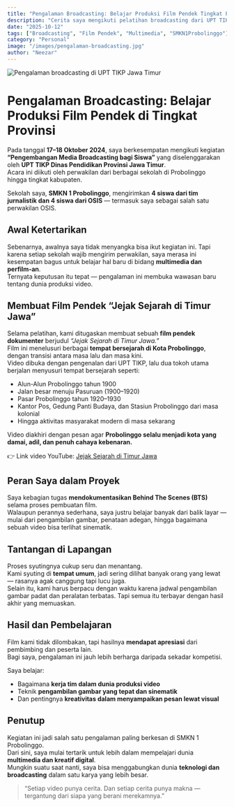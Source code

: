 ```yaml
---
title: "Pengalaman Broadcasting: Belajar Produksi Film Pendek Tingkat Provinsi"
description: "Cerita saya mengikuti pelatihan broadcasting dari UPT TIKP Provinsi Jawa Timur dan pengalaman membuat film pendek 'Jejak Sejarah di Timur Jawa'."
date: "2025-10-12"
tags: ["Broadcasting", "Film Pendek", "Multimedia", "SMKN1Probolinggo"]
category: "Personal"
image: "/images/pengalaman-broadcasting.jpg"
author: "Neezar"
---
```



<Image
  src="/blog/pengalaman-broadcasting.jpg"
  alt="Pengalaman broadcasting di UPT TIKP Jawa Timur"
  width={1200}
  height={700}
/>

# Pengalaman Broadcasting: Belajar Produksi Film Pendek di Tingkat Provinsi

Pada tanggal **17–18 Oktober 2024**, saya berkesempatan mengikuti kegiatan **“Pengembangan Media Broadcasting bagi Siswa”** yang diselenggarakan oleh **UPT TIKP Dinas Pendidikan Provinsi Jawa Timur**.  
Acara ini diikuti oleh perwakilan dari berbagai sekolah di Probolinggo hingga tingkat kabupaten.

Sekolah saya, **SMKN 1 Probolinggo**, mengirimkan **4 siswa dari tim jurnalistik dan 4 siswa dari OSIS** — termasuk saya sebagai salah satu perwakilan OSIS.

## Awal Ketertarikan

Sebenarnya, awalnya saya tidak menyangka bisa ikut kegiatan ini. Tapi karena setiap sekolah wajib mengirim perwakilan, saya merasa ini kesempatan bagus untuk belajar hal baru di bidang **multimedia dan perfilm-an**.  
Ternyata keputusan itu tepat — pengalaman ini membuka wawasan baru tentang dunia produksi video.

## Membuat Film Pendek “Jejak Sejarah di Timur Jawa”

Selama pelatihan, kami ditugaskan membuat sebuah **film pendek dokumenter** berjudul *“Jejak Sejarah di Timur Jawa.”*  
Film ini menelusuri berbagai **tempat bersejarah di Kota Probolinggo**, dengan transisi antara masa lalu dan masa kini.  
Video dibuka dengan pengenalan dari UPT TIKP, lalu dua tokoh utama berjalan menyusuri tempat bersejarah seperti:

- Alun-Alun Probolinggo tahun 1900  
- Jalan besar menuju Pasuruan (1900–1920)  
- Pasar Probolinggo tahun 1920–1930  
- Kantor Pos, Gedung Panti Budaya, dan Stasiun Probolinggo dari masa kolonial  
- Hingga aktivitas masyarakat modern di masa sekarang  

Video diakhiri dengan pesan agar **Probolinggo selalu menjadi kota yang damai, adil, dan penuh cahaya kebenaran.**

👉 Link video YouTube: [Jejak Sejarah di Timur Jawa](https://youtu.be/2fgZyKcmSpM)

## Peran Saya dalam Proyek

Saya kebagian tugas **mendokumentasikan Behind The Scenes (BTS)** selama proses pembuatan film.  
Walaupun perannya sederhana, saya justru belajar banyak dari balik layar — mulai dari pengambilan gambar, penataan adegan, hingga bagaimana sebuah video bisa terlihat sinematik.

## Tantangan di Lapangan

Proses syutingnya cukup seru dan menantang.  
Kami syuting di **tempat umum**, jadi sering dilihat banyak orang yang lewat — rasanya agak canggung tapi lucu juga.  
Selain itu, kami harus berpacu dengan waktu karena jadwal pengambilan gambar padat dan peralatan terbatas. Tapi semua itu terbayar dengan hasil akhir yang memuaskan.

## Hasil dan Pembelajaran

Film kami tidak dilombakan, tapi hasilnya **mendapat apresiasi** dari pembimbing dan peserta lain.  
Bagi saya, pengalaman ini jauh lebih berharga daripada sekadar kompetisi.  

Saya belajar:
- Bagaimana **kerja tim dalam dunia produksi video**  
- Teknik **pengambilan gambar yang tepat dan sinematik**  
- Dan pentingnya **kreativitas dalam menyampaikan pesan lewat visual**

## Penutup

Kegiatan ini jadi salah satu pengalaman paling berkesan di SMKN 1 Probolinggo.  
Dari sini, saya mulai tertarik untuk lebih dalam mempelajari dunia **multimedia dan kreatif digital**.  
Mungkin suatu saat nanti, saya bisa menggabungkan dunia **teknologi dan broadcasting** dalam satu karya yang lebih besar.

> “Setiap video punya cerita. Dan setiap cerita punya makna — tergantung dari siapa yang berani merekamnya.”

